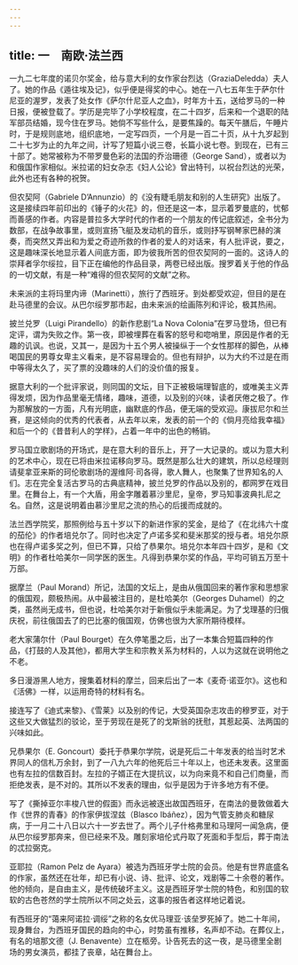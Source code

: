 ```yaml
---
---
---
```

title: 一　南欧·法兰西
---



一九二七年度的诺贝尔奖金，给与意大利的女作家台烈达（GraziaDeledda）夫人了。她的作品《遁往埃及记》，似乎便是得奖的中心。她在一八七五年生于萨尔什尼亚的渥罗，发表了处女作《萨尔什尼亚人之血》，时年方十五，送给罗马的一种日报，便被登载了。学历是完毕了小学校程度，在二十四岁，后来和一个退职的陆军部员结婚，现今住在罗马。她倘不写些什么，是要焦躁的。每天午膳后，午睡片时，于是规则底地，组织底地，一定写四页，一个月是一百二十页，从十九岁起到二十七岁为止的九年之间，计写了短篇小说三卷，长篇小说七卷。到现在，已有三十部了。她常被称为不带罗曼色彩的法国的乔治珊德（George Sand），或者以为和俄国作家相似。米拉诺的妇女杂志《妇人公论》曾出特刊，以祝台烈达的光荣，此外也还有各种的祝贺。

但农契阿（Gabriele D’Annunzio）的《没有睫毛朋友和别的人生研究》出版了。这是接续四年前印出的《锤子的火花》的，但还是这一本，显示着罗曼底的，忧郁而善感的作者。内容是普拉多大学时代的作者的一个朋友的传记底叙述，全书分为数部，在战争故事里，或则宣扬飞艇及发动机的音乐，或则抒写钢琴家巴赫的演奏，而突然又弄出和为爱之奇迹所救的作者的爱人的对话来，有人批评说，要之，这是趣味深长地显示着人间底方面，即为彼我所苦的但农契阿的一面的。这诗人的崇拜者孚尔绥拉，目下正在编他的作品目录，两卷已经出版。搜罗着关于他的作品的一切文献，有是一种“难得的但农契阿的文献”之称。

未来派的主将玛里内谛（Marinetti），旅行了西班牙。到处都受欢迎，但目的是在赴马德里的会议。从巴尔绥罗那市起，由未来派的绘画陈列和评论，极其热闹。

披兰兑罗（Luigi Pirandello）的新作悲剧“La Nova Colonia”在罗马登场，但已有定评，谓为失败之作。第一夜，即被埋葬在看客的怒号和唿哨里，原因是作者的无趣的讥讽。也说，又其一，是因为十五个男人被操纵于一个女性那样的脚色，从棒喝国民的男尊女卑主义看来，是不容易理会的。但也有辩护，以为大约不过是在雨中等得太久了，买了票的没趣味的人们的没价值的报复。

据意大利的一个批评家说，则同国的文坛，目下正被极端理智底的，或唯美主义弄得发烦，因为作品里毫无情绪，趣味，道德，以及别的兴味，读者厌倦之极了。作为那解放的一方面，凡有光明底，幽默底的作品，便无端的受欢迎。康拔尼尔和兰赛，是这倾向的优秀的代表者，从去年以来，发表的前一个的《倘月亮给我幸福》和后一个的《昔昔利人的学样》，占着一年中的出色的畅销。

罗马国立歌剧场的开场式，是在意大利的音乐上，开了一大记录的。或以为意大利的艺术中心，现在已将由米拉诺移向罗马。既然是那么壮大的建筑，所以总经理则请斐拿亚来斯的珂伦歌剧场的渥维阿·司各得，歌人舞人，也聚集了世界知名的人们。志在完全复活古罗马的古典底精神，披兰兑罗的作品以及别的，都网罗在戏目里。在舞台上，有一个大盾，用金字雕着慕沙里尼，皇帝，罗马知事波典扎尼之名。自然，这是说明着由慕沙里尼之流的热心的后援而成就的。

法兰西学院奖，那照例给与五十岁以下的新进作家的奖金，是给了《在北纬六十度的茄伦》的作者培兑尔了。同时也决定了卢诺多奖和斐米那奖的授与者。培兑尔原也在得卢诺多奖之列，但已不算，只给了恭果尔。培兑尔本年四十四岁，是和《文明》的作者杜哈美尔一同学医的医生。凡得到恭果尔奖的作品，平均可销五万至十万部。

据摩兰（Paul Morand）所记，法国的文坛上，是由从俄国回来的著作家和思想家的俄国观，颇极热闹。从中最被注目的，是杜哈美尔（Georges Duhamel）的之类，虽然尚无成书，但也说，杜哈美尔对于新俄似乎未能满足。为了戈理基的归俄庆祝，前往俄国去了的巴比塞的俄国观，仿佛也很为大家所期待模样。

老大家蒲尔什（Paul Bourget）在久停笔墨之后，出了一本集合短篇四种的作品，《打鼓的人及其他》，都用大学生和宗教关系为材料的，人以为这就在说明他之不老。

多日漫游黑人地方，搜集着材料的摩兰，回来后出了一本《麦奇·诺亚尔》。这也和《活佛》一样，以运用奇特的材料有名。

接连写了《迪式来黎》、《雪莱》以及别的传记，大受英国杂志攻击的穆罗亚，对于这些又大做猛烈的驳论，至于劳现在是死了的戈斯翁的抚慰，其惹起英、法两国的兴味如此。

兄恭果尔（E. Goncourt）委托于恭果尔学院，说是死后二十年发表的给当时艺术界同人的信札万余封，到了一八九六年的他死后三十年以上，也还未发表。这里面也有左拉的信数百封。左拉的子婿正在大提抗议，以为向来竟不和自己们商量，而拒绝发表，是不对的。其所以不发表的理由，似乎是因为于许多地方有不便。

写了《撕掉亚尔丰梭八世的假面》而永远被逐出故国西班牙，在南法的曼敦做着大作《世界的青春》的作家伊拔涅兹（Blasco Ibáñez），因为气管支肺炎和糖尿病，于一月二十八日以六十一岁去世了。两个儿子什格弗里和马理阿一闻急病，便从巴尔绥罗那奔来，但已经来不及。雕刻家培伦式丹取了死面和手型后，葬于南法的忒拉弼克。

亚耶拉（Ramon Pelz de Ayara）被选为西班牙学士院的会员。他是有世界底盛名的作家，虽然还在壮年，却已有小说、诗、批评、论文，戏剧等二十余卷的著作。他的倾向，是自由主义，是传统破坏主义。这是西班牙学士院的特色，和别国的软软的古色苍然的学士院所以不同之处云，这事的报告者这样地记着说。

有西班牙的“蔼来阿诺拉·调绥”之称的名女优马理亚·该垒罗死掉了。她二十年间，现身舞台，为西班牙国民的趋向的中心，时势虽有推移，名声却不动。在葬仪上，有名的培那文德（J. Benavente）立在柩旁。讣告死去的这一夜，是马德里全剧场的男女演员，都挂了丧章，站在舞台上。
